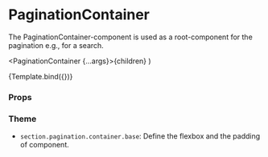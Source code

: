 
<Meta
  title="Components/Pagination/PaginationContainer"
  component={PaginationContainer}
/>

# PaginationContainer

The PaginationContainer-component is used as a root-component for the pagination e.g., for a search.

  <PaginationContainer {...args}>{children}</PaginationContainer>
)

<Canvas>
  <Story name="Default">{Template.bind({})}</Story>
</Canvas>

### Props

<ArgsTable story="Default" />

### Theme

- `section.pagination.container.base`: Define the flexbox and the padding of component.
